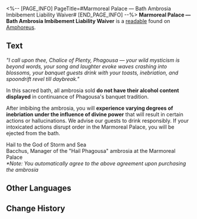 <%-- [PAGE_INFO]
PageTitle=#Marmoreal Palace — Bath Ambrosia Imbibement Liability Waiver#
[END_PAGE_INFO] --%>
{{Readable Infobox
|id           = 453
|partIds      = 190756
|title        = Marmoreal Palace &mdash; Bath Ambrosia Imbibement Liability Waiver
|image        = Item Marmoreal Palace — Bath Ambrosia Imbibement Liability Waiver.png
|world        = Amphoreus
|parts        = 1
|author       = <!--to be added-->
|description  = A pre-consumption agreement that the bath Ambrosia Manager Bacchus has prepared for guests. Those who are over-confident about their tolerance may suffer the consequences once this agreement is signed.
|part1        = Marmoreal Palace &mdash; Bath Ambrosia Imbibement Liability Waiver
|source1      = {{cx|Source missing}}
|characters   = 
|factions     = 
}}
'''Marmoreal Palace &mdash; Bath Ambrosia Imbibement Liability Waiver''' is a [[readable]] found on [[Amphoreus]].
<!--
==Location==
{{Map Embed|<map name>|<marker id>}}
-->
==Text==
''"I call upon thee, Chalice of Plenty, Phagousa &mdash; your wild mysticism is beyond words, your song and laughter evoke waves crashing into blossoms, your banquet guests drink with your toasts, inebriation, and spoondrift revel till daybreak."''

In this sacred bath, all ambrosia sold '''do not have their alcohol content displayed''' in continuance of Phagousa's banquet tradition.

After imbibing the ambrosia, you will '''experience varying degrees of inebriation under the influence of divine power''' that will result in certain actions or hallucinations. We advise our guests to drink responsibly. If your intoxicated actions disrupt order in the Marmoreal Palace, you will be ejected from the bath.

Hail to the God of Storm and Sea<br />Bacchus, Manager of the "Hail Phagousa" ambrosia at the Marmoreal Palace<br />''*Note: You automatically agree to the above agreement upon purchasing the ambrosia''

<!--
==Trivia==
* 
-->
==Other Languages==
{{Other Languages
|en   = Marmoreal Palace &mdash; Bath Ambrosia Imbibement Liability Waiver
|zhs  = 云石天宫•浴场秘酿畅饮免责协议
|zht  = 雲石天宮•浴場秘釀暢飲免責協議
|ja   = 雲石の天宮•バルネアのネクタール、飲み放題の免責事項同意書
|ko   = 마모리얼 천궁•목욕탕 암브로시아 음용 면책 합의
|es   = Palacio de Mármol: Exención de responsabilidad por beber ambrosía en las termas
|fr   = Palais marmoréen - Renonciation de responsabilité en cas d'ingestion d'ambroisie dans les bains
|ru   = Мраморный дворец: Отказ от ответственности для употребляющих амброзию
|th   = ข้อตกลง ปฏิเสธความรับผิดชอบต่อน้ำอมฤต ในโรงอาบน้ำแห่งวังศิลาเมฆา
|vi   = Thỏa Thuận Miễn Trừ Trách Nhiệm Khi Uống Rượu Mật Tại Nhà Tắm Thiên Cung Vân Thạch
|de   = Haftungsverzicht für Ambrosiakonsum im Marmorpalast
|id   = Marmoreal Palace: Perjanjian Pembebasan Panggung Jawab untuk Konsumsi Ambrosia di Pemandian
|pt   = Palácio Marmóreo - Termo de Isenção de Embebimento de Banho de Ambrosia
}}

==Change History==
{{Change History|3.0}}